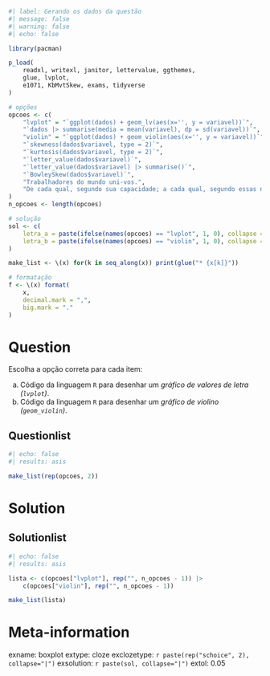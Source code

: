 ```r
#| label: Gerando os dados da questão
#| message: false
#| warning: false
#| echo: false

library(pacman)

p_load(
    readxl, writexl, janitor, lettervalue, ggthemes,
    glue, lvplot,
    e1071, KbMvtSkew, exams, tidyverse
)

# opções
opcoes <- c(
    "lvplot" = "`ggplot(dados) + geom_lv(aes(x='', y = variavel))`",
    "`dados |> summarise(media = mean(variavel), dp = sd(variavel))`",
    "violin" = "`ggplot(dados) + geom_violin(aes(x='', y = variavel))`",
    "`skewness(dados$variavel, type = 2)`",
    "`kurtosis(dados$variavel, type = 2)`",
    "`letter_value(dados$variavel)`",
    "`letter_value(dados$variavel) |> summarise()`",
    "`BowleySkew(dados$variavel)`",
    "Trabalhadores do mundo uni-vos.",
    "De cada qual, segundo sua capacidade; a cada qual, segundo essas necessidades."
)
n_opcoes <- length(opcoes)

# solução
sol <- c(
    letra_a = paste(ifelse(names(opcoes) == "lvplot", 1, 0), collapse = ""),
    letra_b = paste(ifelse(names(opcoes) == "violin", 1, 0), collapse = "")
)

make_list <- \(x) for(k in seq_along(x)) print(glue("* {x[k]}"))

# formatação
f <- \(x) format(
    x,
    decimal.mark = ",",
    big.mark = "."
)

```

Question
========

Escolha a opção correta para cada item:

a. Código da linguagem `R` para desenhar um _gráfico de valores de letra (`lvplot`)_.
a. Código da linguagem `R` para desenhar um _gráfico de violino (`geom_violin`)_.


Questionlist
------------

```r
#| echo: false
#| results: asis

make_list(rep(opcoes, 2))

```


Solution
========

Solutionlist
------------

```r
#| echo: false
#| results: asis

lista <- c(opcoes["lvplot"], rep("", n_opcoes - 1)) |>
    c(opcoes["violin"], rep("", n_opcoes - 1))

make_list(lista)
```



Meta-information
================
exname: boxplot
extype: cloze
exclozetype: `r paste(rep("schoice", 2), collapse="|")`
exsolution: `r paste(sol, collapse="|")`
extol: 0.05